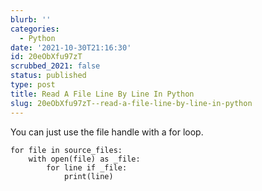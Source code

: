 ```yaml
---
blurb: ''
categories:
  - Python
date: '2021-10-30T21:16:30'
id: 20eObXfu97zT
scrubbed_2021: false
status: published
type: post
title: Read A File Line By Line In Python
slug: 20eObXfu97zT--read-a-file-line-by-line-in-python
---
```


You can just use the file handle with a for loop.


```python3
for file in source_files:
    with open(file) as _file:
        for line if _file:
            print(line)
```
